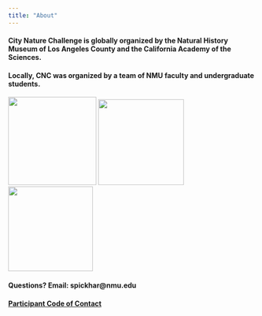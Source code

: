 ```yaml
---
title: "About"
---
```


#### City Nature Challenge is globally organized by the Natural History Museum of Los Angeles County and the California Academy of the Sciences.

#### Locally, CNC was organized by a team of NMU faculty and undergraduate students.

[![](images/CNC20_OrganizedLockup_FULL.jpg){width="179"}](https://www.citynaturechallenge.org/) ![](images/NMU.jpg){width="174"} [![](images/MCD.jpg){width="172"}](https://marquettecd.com/)


#### Questions? Email: spickhar@nmu.edu 

#### [Participant Code of Contact](pdfs/PartipantCodeofConduct.pdf)   